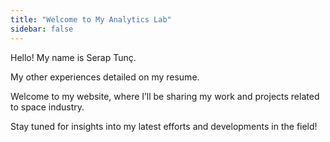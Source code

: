 ```yaml
---
title: "Welcome to My Analytics Lab"
sidebar: false 
---
```


Hello! My name is Serap Tunç.

My other experiences detailed on my resume. 

Welcome to my website, where I’ll be sharing my work and projects related to space industry. 

Stay tuned for insights into my latest efforts and developments in the field!



